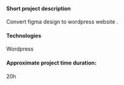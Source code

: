 
#### Short project description
Convert figma design to wordpress website .

#### Technologies
Wordpress

#### Approximate project time duration:
20h

